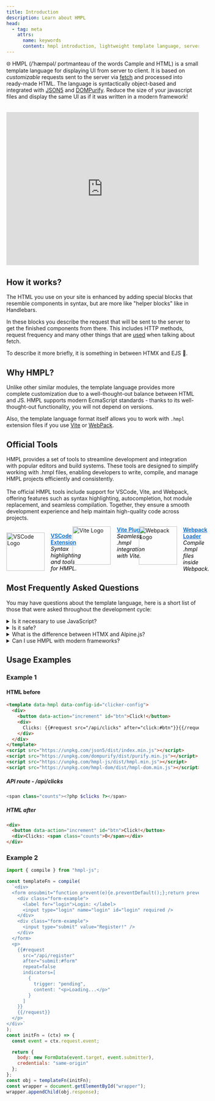 ```yaml
---
title: Introduction
description: Learn about HMPL
head:
  - tag: meta
    attrs:
      name: keywords
      content: hmpl introduction, lightweight template language, server driven ui, hmpl vs htmx, json5 integration, dompurify support
---
```


🌐 HMPL (/ˈhæmpəl/ portmanteau of the words Cample and HTML) is a small template language for displaying UI from server to client. It is based on <em>customizable</em> requests sent to the server via <a href="https://developer.mozilla.org/en-US/docs/Web/API/Fetch_API">fetch</a> and processed into ready-made HTML. The language is syntactically object-based and integrated with <a href="https://www.npmjs.com/package/json5">JSON5</a> and <a href="https://www.npmjs.com/package/dompurify">DOMPurify</a>. Reduce the size of your javascript files and display the same UI as if it was written in a modern framework!

<div style="margin:2rem 0; height:400px;">
  <iframe
    width="1920"
    height="1080"
    src="https://www.youtube.com/embed/2Md6S9Cb1Q0"
    style="height:100%;width:100%;"
    title="HMPL Promo"
    frameborder="0"
    allow="accelerometer; autoplay; clipboard-write; encrypted-media; gyroscope; picture-in-picture; web-share"
    allowfullscreen
  ></iframe>
</div>

## How it works?

The HTML you use on your site is enhanced by adding special blocks that resemble components in syntax, but are more like "helper blocks" like in Handlebars.

In these blocks you describe the request that will be sent to the server to get the finished components from there. This includes HTTP methods, request frequency and many other things that are [used](https://developer.mozilla.org/en-US/docs/Web/API/Fetch_API/Using_Fetch) when talking about fetch.

To describe it more briefly, it is something in between HTMX and EJS 👀.

## Why HMPL?

Unlike other similar modules, the template language provides more complete customization due to a well-thought-out balance between HTML and JS. HMPL supports modern EcmaScript standards - thanks to its well-thought-out functionality, you will not depend on versions.

Also, the template language format itself allows you to work with `.hmpl` extension files if you use [Vite](/vite-plugin) or [WebPack](/webpack).

## Official Tools
HMPL provides a set of tools to streamline development and integration with popular editors and build systems. These tools are designed to simplify working with .hmpl files, enabling developers to write, compile, and manage HMPL projects efficiently and consistently.
<br></br>
The official HMPL tools include support for VSCode, Vite, and Webpack, offering features such as syntax highlighting, autocompletion, hot module replacement, and seamless compilation. Together, they ensure a smooth development experience and help maintain high-quality code across projects.

<div style="display:flex; justify-content:space-between; gap:1rem; flex-wrap:wrap;">

  <div style="flex:1; display:flex; align-items:flex-start; gap:1rem; min-width:100px;margin-top:16px;">
    <img src="/images/vscode.png" alt="VSCode Logo" width="100" />
    <div style="display:flex; flex-direction:column;">
      <a href="https://marketplace.visualstudio.com/items?itemName=hmpljs.hmpl" style="color:#0066cc; text-decoration:underline; font-weight:600;">VSCode Extension</a>
      <span style="color:#000; font-style:italic; font-size:0.9rem;">Syntax highlighting and tools for HMPL.</span>
    </div>
  </div>

  <div style="flex:1; display:flex; align-items:flex-start; gap:1rem; min-width:100px;">
    <img src="/images/vite_plugin.png" alt="Vite Logo" width="100" />
    <div style="display:flex; flex-direction:column;">
      <a href="https://www.npmjs.com/package/vite-plugin-hmpl" style="color:#0066cc; text-decoration:underline; font-weight:600;">Vite Plugin</a>
      <span style="color:#000; font-style:italic; font-size:0.9rem;">Seamless .hmpl integration with Vite.</span>
    </div>
  </div>

  <div style="flex:1; display:flex; align-items:flex-start; gap:1rem; min-width:100px;">
    <img src="/images/webpack.png" alt="Webpack Logo" width="100" />
    <div style="display:flex; flex-direction:column;">
      <a href="https://www.npmjs.com/package/hmpl-loader" style="color:#0066cc; text-decoration:underline; font-weight:600;">Webpack Loader</a>
      <span style="color:#000; font-style:italic; font-size:0.9rem;">Compile .hmpl files inside Webpack.</span>
    </div>
  </div>
</div>

## Most Frequently Asked Questions

You may have questions about the template language, here is a short list of those that were asked throughout the development cycle:

<details>
<summary>Is it necessary to use JavaScript?</summary>

No, you don't have to use it with the [hmpl-dom](/dom) module, but the template language itself is fully configured for this.

</details>

<details>
<summary>Is it safe?</summary>

Yes, the template language is completely safe, as it only accepts `text/html` by default. If you are working with an uncontrolled API, the module also provides protection against XSS attacks. See more [information about security](/about/security).

</details>

<details>
<summary>What is the difference between HTMX and Alpine.js?</summary>

We have written several articles on this topic, specifically about the differences from [HTMX](https://blog.hmpl-lang.dev/blog/2024/08/10/differences-between-hmpl-and-htmx.html) and [Alpine.js](https://blog.hmpl-lang.dev/blog/2025/05/03/best-alpinejs-alternative.html)

</details>

<details>
<summary>Can I use HMPL with modern frameworks?</summary>

Yes! HMPL is designed to work alongside modern frameworks. It's something in between HTMX and EJS, providing a lightweight alternative for server-client communication without the overhead of full framework implementations.

</details>

## Usage Examples

### Example 1

#### HTML before

```html
<template data-hmpl data-config-id="clicker-config">
  <div>
    <button data-action="increment" id="btn">Click!</button>
    <div>
      Clicks: {{#request src="/api/clicks" after="click:#btn"}}{{/request}}
    </div>
  </div>
</template>
<script src="https://unpkg.com/json5/dist/index.min.js"></script>
<script src="https://unpkg.com/dompurify/dist/purify.min.js"></script>
<script src="https://unpkg.com/hmpl-js/dist/hmpl.min.js"></script>
<script src="https://unpkg.com/hmpl-dom/dist/hmpl-dom.min.js"></script>
```

##### API route - /api/clicks

```php
<span class="counts"><?php $clicks ?></span>
```

##### HTML after

```html
<div>
  <button data-action="increment" id="btn">Click!</button>
  <div>Clicks: <span class="counts">0</span></div>
</div>
```

### Example 2

```javascript
import { compile } from "hmpl-js";

const templateFn = compile(
  `<div>
  <form onsubmit="function prevent(e){e.preventDefault();};return prevent(event);" id="form">
    <div class="form-example">
      <label for="login">Login: </label>
      <input type="login" name="login" id="login" required />
    </div>
    <div class="form-example">
      <input type="submit" value="Register!" />
    </div>
  </form>
  <p>
    {{#request
      src="/api/register"
      after="submit:#form"
      repeat=false
      indicators=[
        {
          trigger: "pending",
          content: "<p>Loading...</p>"
        }
      ]
    }}
    {{/request}}
  </p>
</div>`
);
const initFn = (ctx) => {
  const event = ctx.request.event;

  return {
    body: new FormData(event.target, event.submitter),
    credentials: "same-origin"
  };
};
const obj = templateFn(initFn);
const wrapper = document.getElementById("wrapper");
wrapper.appendChild(obj.response);
```
